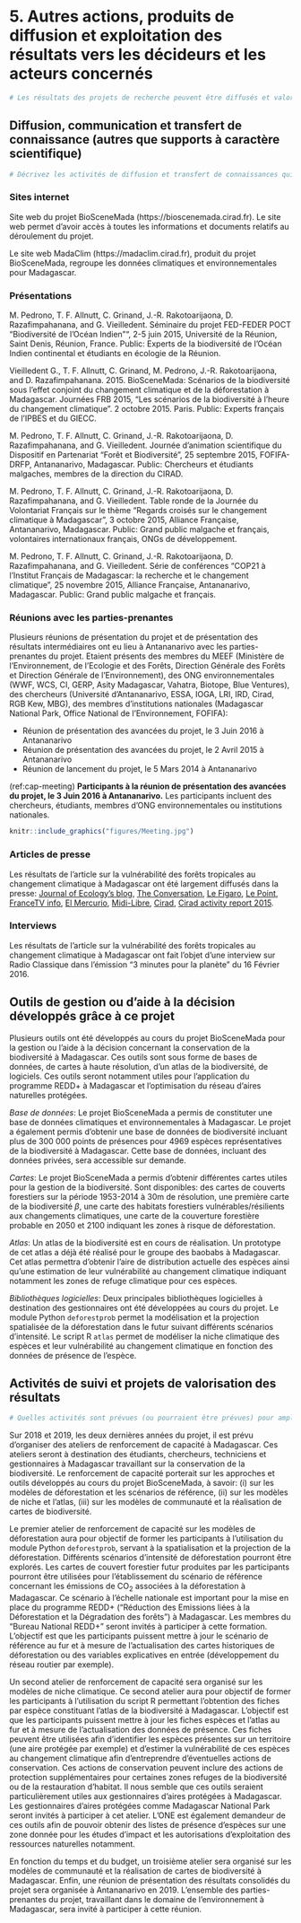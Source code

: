 # 5. Autres actions, produits de diffusion et exploitation des résultats vers les décideurs et les acteurs concernés

```r
# Les résultats des projets de recherche peuvent être diffusés et valorisés de différentes manière et par différents canaux: publications, colloques, posters ou synthèses scientifiques (cf section 3), mais également sites internet, synthèses à destination des décideurs, articles dans la presse, colloques vers des acteurs non académiques, systèmes d’aide à la décision, bases de données, etc. La FRB  encourage fortement la diffusion des résultats vers les décideurs et divers acteurs concernés.
```

## Diffusion, communication et transfert de connaissance (autres que supports à caractère scientifique)

```r
# Décrivez les activités de diffusion et transfert de connaissances qui ont été mises en oeuvre en  direction de décideurs, gestionnaires, acteurs socio-économiques (ou autre porteurs d'enjeux), en lien avec ce projet. Merci d'indiquer publications, sites internet, présentations, articles de presse, interviews, projets éducatifs, etc. liés à ces recherches.
```

### Sites internet

Site web du projet BioSceneMada (https://bioscenemada.cirad.fr). Le site web permet d'avoir accès à toutes les informations et documents relatifs au déroulement du projet.

Le site web MadaClim (https://madaclim.cirad.fr), produit du projet BioSceneMada, regroupe les données climatiques et environnementales pour Madagascar.

### Présentations

M. Pedrono, T. F. Allnutt, C. Grinand, J.-R. Rakotoarijaona, D. Razafimpahanana, and G. Vieilledent. Séminaire du projet FED-FEDER POCT "Biodiversité de l'Océan Indien"", 2-5 juin 2015, Université de la Réunion, Saint Denis, Réunion, France. Public: Experts de la biodiversité de l'Océan Indien continental et étudiants en écologie de la Réunion.

Vieilledent G., T. F. Allnutt, C. Grinand, M. Pedrono, J.-R. Rakotoarijaona, and D. Razafimpahanana. 2015. BioSceneMada: Scénarios de la biodiversité sous l'effet conjoint du changement climatique et de la déforestation à Madagascar. Journées FRB 2015, "Les scénarios de la biodiversité à l'heure du changement climatique". 2 octobre 2015. Paris. Public: Experts français de l'IPBES et du GIECC.

M. Pedrono, T. F. Allnutt, C. Grinand, J.-R. Rakotoarijaona, D. Razafimpahanana, and G. Vieilledent. Journée d'animation scientifique du Dispositif en Partenariat "Forêt et Biodiversité", 25 septembre 2015, FOFIFA-DRFP, Antananarivo, Madagascar. Public: Chercheurs et étudiants malgaches, membres de la direction du CIRAD.

M. Pedrono, T. F. Allnutt, C. Grinand, J.-R. Rakotoarijaona, D. Razafimpahanana, and G. Vieilledent. Table ronde de la Journée du Volontariat Français sur le thème "Regards croisés sur le changement climatique à Madagascar", 3 octobre 2015, Alliance Française, Antananarivo, Madagascar. Public: Grand public malgache et français, volontaires internationaux français, ONGs de développement.

M. Pedrono, T. F. Allnutt, C. Grinand, J.-R. Rakotoarijaona, D. Razafimpahanana, and G. Vieilledent. Série de conférences "COP21 à l'Institut Français de Madagascar: la recherche et le changement climatique", 25 novembre 2015, Alliance Française, Antananarivo, Madagascar. Public: Grand public malgache et français.

### Réunions avec les parties-prenantes

Plusieurs réunions de présentation du projet et de présentation des résultats intermédiaires ont eu lieu à Antananarivo avec les parties-prenantes du projet. Etaient présents des membres du MEEF (Ministère de l'Environnement, de l'Ecologie et des Forêts, Direction Générale des Forêts et Direction Générale de l'Environnement), des ONG environnementales (WWF, WCS, CI, GERP, Asity Madagascar, Vahatra, Biotope, Blue Ventures), des chercheurs (Université d'Antananarivo, ESSA, IOGA, LRI, IRD, Cirad, RGB Kew, MBG), des membres d'institutions nationales (Madagascar National Park, Office National de l'Environnement, FOFIFA):

- Réunion de présentation des avancées du projet, le 3 Juin 2016 à Antananarivo
- Réunion de présentation des avancées du projet, le 2 Avril 2015 à Antananarivo
- Réunion de lancement du projet, le 5 Mars 2014 à Antananarivo

(ref:cap-meeting) **Participants à la réunion de présentation des avancées du projet, le 3 Juin 2016 à Antananarivo.** Les participants incluent des chercheurs, étudiants, membres d'ONG environnementales ou institutions nationales.

```r
knitr::include_graphics("figures/Meeting.jpg")
```

### Articles de presse

Les résultats de l'article sur la vulnérabilité des forêts tropicales au changement climatique à Madagascar ont été largement diffusés dans la presse:
[Journal of Ecology's blog](https://jecologyblog.wordpress.com/2016/05/06/editors-choice-1043/),
[The Conversation](https://t.co/pMXLUUrV0I),
[Le Figaro](https://ghislainv.github.io/images/media/Figaro-16-02-2016.png),
[Le Point](http://www.lepoint.fr/environnement/le-rechauffement-climatique-risque-d-empecher-les-forets-tropicales-de-stocker-le-carbone-12-02-2016-2017587_1927.php#xtor=RSS-221),
[FranceTV info](http://www.francetvinfo.fr/monde/environnement/le-rechauffement-climatique-risque-d-empecher-les-forets-tropicales-de-stocker-le-carbone_1312341.html#xtor=AL-54-%5Barticle%5D),
[El Mercurio](http://www.emol.com/noticias/Tecnologia/2016/02/12/788109/Estudio-asegura-que-cambio-climatico-amenaza-la-absorcion-de-CO2-por-bosques-tropicales.html),
[Midi-Libre](https://ghislainv.github.io//images/media/MidiLibre-16-02-2016.png),
[Cirad](http://www.cirad.fr/en/news/all-news-items/press-releases/2016/climate-change-alters-the-co2-storage-capacity-of-tropical-forests),
[Cirad activity report 2015](https://www.cirad.fr/content/download/11005/128917/version/3/file/RA2015_FR.pdf).

### Interviews

Les résultats de l'article sur la vulnérabilité des forêts tropicales au changement climatique à Madagascar ont fait l'objet d'une interview sur Radio Classique dans l'émission "3 minutes pour la planète" du 16 Février 2016.

## Outils de gestion ou d'aide à la décision développés grâce à ce projet

Plusieurs outils ont été développés au cours du projet BioSceneMada pour la gestion ou l'aide à la décision concernant la conservation de la biodiversité à Madagascar. Ces outils sont sous forme de bases de données, de cartes à haute résolution, d'un atlas de la biodiversité, de logiciels. Ces outils seront notamment utiles pour l'application du programme REDD+ à Madagascar et l'optimisation du réseau d'aires naturelles protégées.

_Base de données_: Le projet BioSceneMada a permis de constituter une base de données climatiques et environnementales à Madagascar. Le projet a également permis d'obtenir une base de données de biodiversité incluant plus de 300 000 points de présences pour 4969 espèces représentatives de la biodiversité à Madagascar. Cette base de données, incluant des données privées, sera accessible sur demande. 

_Cartes_: Le projet BioSceneMada a permis d'obtenir différentes cartes utiles pour la gestion de la biodiversité. Sont disponibles: des cartes de couverts forestiers sur la période 1953-2014 à 30m de résolution, une première carte de la biodiversité $\beta$, une carte des habitats forestiers vulnérables/résilients aux changements climatiques, une carte de la couverture forestière probable en 2050 et 2100 indiquant les zones à risque de déforestation.

_Atlas_: Un atlas de la biodiversité est en cours de réalisation. Un prototype de cet atlas a déjà été réalisé pour le groupe des baobabs à Madagascar. Cet atlas permettra d'obtenir l'aire de distribution actuelle des espèces ainsi qu'une estimation de leur vulnérabilité au changement climatique indiquant notamment les zones de refuge climatique pour ces espèces.

_Bibliothèques logicielles_: Deux principales bibliothèques logicielles à destination des gestionnaires ont été développées au cours du projet. Le module Python `deforestprob` permet la modélisation et la projection spatialisée de la déforestation dans le futur suivant différents scénarios d'intensité. Le script R `atlas` permet de modéliser la niche climatique des espèces et leur vulnérabilité au changement climatique en fonction des données de présence de l'espèce.

## Activités de suivi et projets de valorisation des résultats

```r
# Quelles activités sont prévues (ou pourraient être prévues) pour amplifier l'utilisation ou la mise en application des résultats ?
```

Sur 2018 et 2019, les deux dernières années du projet, il est prévu d'organiser des ateliers de renforcement de capacité à Madagascar. Ces ateliers seront à destination des étudiants, chercheurs, techniciens et gestionnaires à Madagascar travaillant sur la conservation de la biodiversité. Le renforcement de capacité porterait sur les approches et outils développés au cours du projet BioSceneMada, à savoir: (i) sur les modèles de déforestation et les scénarios de référence, (ii) sur les modèles de niche et l'atlas, (iii) sur les modèles de communauté et la réalisation de cartes de biodiversité.

Le premier atelier de renforcement de capacité sur les modèles de déforestation aura pour objectif de former les participants à l'utilisation du module Python `deforestprob`, servant à la spatialisation et la projection de la déforestation. Différents scénarios d'intensité de déforestation pourront être explorés. Les cartes de couvert forestier futur produites par les participants pourront être utilisées pour l'établissement du scénario de référence concernant les émissions de CO~2~ associées à la déforestation à Madagascar. Ce scénario à l'échelle nationale est important pour la mise en place du programme REDD+ ("Réduction des Emissions liées à la Déforestation et la Dégradation des forêts") à Madagascar. Les membres du "Bureau National REDD+" seront invités à participer à cette formation. L'objectif est que les participants puissent mettre à jour le scénario de référence au fur et à mesure de l'actualisation des cartes historiques de déforestation ou des variables explicatives en entrée (développement du réseau routier par exemple).

Un second atelier de renforcement de capacité sera organisé sur les modèles de niche climatique. Ce second atelier aura pour objectif de former les participants à l'utilisation du script R permettant l'obtention des fiches par espèce constituant l'atlas de la biodiversité à Madagascar. L'objectif est que les participants puissent mettre à jour les fiches espèces et l'atlas au fur et à mesure de l'actualisation des données de présence. Ces fiches peuvent être utilisées afin d'identifier les espèces présentes sur un territoire (une aire protégée par exemple) et d'estimer la vulnérabilité de ces espèces au changement climatique afin d'entreprendre d'éventuelles actions de conservation. Ces actions de conservation peuvent inclure des actions de protection supplémentaires pour certaines zones refuges de la biodiversité ou de la restauration d'habitat. Il nous semble que ces outils seraient particulièrement utiles aux gestionnaires d'aires protégées à Madagascar. Les gestionnaires d'aires protégées comme Madagascar National Park seront invités à participer à cet atelier. L'ONE est également demandeur de ces outils afin de pouvoir obtenir des listes de présence d'espèces sur une zone donnée pour les études d'impact et les autorisations d'exploitation des ressources naturelles notamment.

En fonction du temps et du budget, un troisième atelier sera organisé sur les modèles de communauté et la réalisation de cartes de biodiversité à Madagascar. Enfin, une réunion de présentation des résultats consolidés du projet sera organisée à Antananarivo en 2019. L'ensemble des parties-prenantes du projet, travaillant dans le domaine de l'environnement à Madagascar, sera invité à participer à cette réunion.
